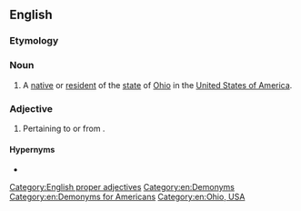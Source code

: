 ==English==

===Etymology===
{{suffix|en|Ohio|an}}

===Noun===
{{en-noun}}

# A [[native]] or [[resident]] of the [[state]] of [[Ohio]] in the [[United States of America]].

===Adjective===
{{en-adj}}

# {{lb|en|rare}} Pertaining to or from {{l|en|Ohio}}.

====Hypernyms====
* {{l|en|American}}

[[Category:English proper adjectives]]
[[Category:en:Demonyms]]
[[Category:en:Demonyms for Americans]]
[[Category:en:Ohio, USA]]
